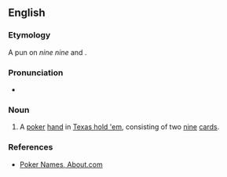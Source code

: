 ==English==

===Etymology===
A pun on ''nine nine'' and {{der|en|de|[[nein]] nein||no, no}}.

===Pronunciation===
* {{audio|en-au-German virgin.ogg|Audio (AU)|lang=en}}

===Noun===
{{en-noun}}

# {{lb|en|idiomatic|poker}} A [[poker]] [[hand]] in [[Texas hold 'em]], consisting of two [[nine]] [[card]]s.

===References===
* [http://casinogambling.about.com/od/poker/a/pokernamens.htm Poker Names, About.com]